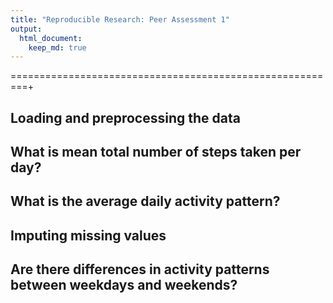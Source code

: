 ```yaml
---
title: "Reproducible Research: Peer Assessment 1"
output: 
  html_document:
    keep_md: true
---
```

=========================================================+


## Loading and preprocessing the data



## What is mean total number of steps taken per day?



## What is the average daily activity pattern?



## Imputing missing values



## Are there differences in activity patterns between weekdays and weekends?
